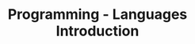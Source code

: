 ---
title: Programming - Languages Introduction
layout: default
nav_order: 3
has_children: false
heading_anchors: true
permalink: /resources/programming/
has_toc: false
Parent: Resources
---